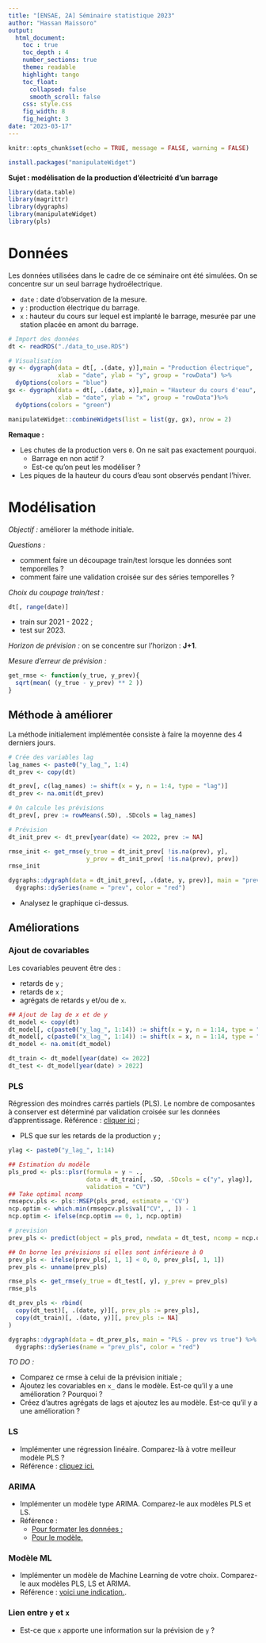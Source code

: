 ---
title: "[ENSAE, 2A] Séminaire statistique 2023"
author: "Hassan Maissoro"
output: 
  html_document:
    toc : true
    toc_depth : 4
    number_sections: true
    theme: readable
    highlight: tango
    toc_float:
      collapsed: false
      smooth_scroll: false
    css: style.css
    fig_width: 8
    fig_height: 3
date: "2023-03-17"
---

```{r setup, include=FALSE}
knitr::opts_chunk$set(echo = TRUE, message = FALSE, warning = FALSE)
```

```{r}
install.packages("manipulateWidget")
```


<p id = "p_"><b> Sujet : modélisation de la production d'électricité d'un barrage </b></p>
```{r}
library(data.table)
library(magrittr)
library(dygraphs)
library(manipulateWidget)
library(pls)
```



# Données

Les données utilisées dans le cadre de ce séminaire ont été simulées.
On se concentre sur un seul barrage hydroélectrique.
 
- `date` : date d'observation de la mesure.
- `y` : production électrique du barrage.
- `x` : hauteur du cours sur lequel est implanté le barrage, mesurée par une station placée en amont du barrage.

```{r fig.width=8, fig.height=5, fig.align='center'}
# Import des données
dt <- readRDS("./data_to_use.RDS")

# Visualisation
gy <- dygraph(data = dt[, .(date, y)],main = "Production électrique",
              xlab = "date", ylab = "y", group = "rowData") %>% 
  dyOptions(colors = "blue")
gx <- dygraph(data = dt[, .(date, x)],main = "Hauteur du cours d'eau",
              xlab = "date", ylab = "x", group = "rowData")%>% 
  dyOptions(colors = "green")

manipulateWidget::combineWidgets(list = list(gy, gx), nrow = 2)
```


**Remaque :**

- Les chutes de la production vers `0`. On ne sait pas exactement pourquoi.
    * Barrage en non actif ?
    * Est-ce qu'on peut les modéliser ?
- Les piques de la hauteur du cours d'eau sont observés pendant l'hiver.

# Modélisation
 
*Objectif :* améliorer la méthode initiale.

*Questions :*

- comment faire un découpage train/test lorsque les données sont temporelles ?
- comment faire une validation croisée sur des séries temporelles ?

*Choix du coupage train/test :*
```{r}
dt[, range(date)]
```

- train sur 2021 - 2022 ;
- test sur 2023.

*Horizon de prévision :* on se concentre sur l'horizon : **J+1**.

*Mesure d'erreur de prévision : *
```{r}
get_rmse <- function(y_true, y_prev){
  sqrt(mean( (y_true - y_prev) ** 2 ))
}
```


## Méthode à améliorer

La méthode initialement implémentée consiste à faire la moyenne des 4 derniers jours.

```{r}
# Crée des variables lag
lag_names <- paste0("y_lag_", 1:4)
dt_prev <- copy(dt)

dt_prev[, c(lag_names) := shift(x = y, n = 1:4, type = "lag")]
dt_prev <- na.omit(dt_prev)

# On calcule les prévisions
dt_prev[, prev := rowMeans(.SD), .SDcols = lag_names]

# Prévision
dt_init_prev <- dt_prev[year(date) <= 2022, prev := NA]
```

```{r}
rmse_init <- get_rmse(y_true = dt_init_prev[ !is.na(prev), y],
                      y_prev = dt_init_prev[ !is.na(prev), prev])
rmse_init
```

```{r fig.width=8, fig.height=3, fig.align='center'}
dygraphs::dygraph(data = dt_init_prev[, .(date, y, prev)], main = "prev vs true") %>% 
  dygraphs::dySeries(name = "prev", color = "red")
```

- Analysez le graphique ci-dessus.

## Améliorations

### Ajout de covariables

Les covariables peuvent être des :
 
- retards de `y` ;
- retards de `x` ;
- agrégats de retards `y` et/ou de `x`.

```{r}
## Ajout de lag de x et de y
dt_model <- copy(dt)
dt_model[, c(paste0("y_lag_", 1:14)) := shift(x = y, n = 1:14, type = "lag")]
dt_model[, c(paste0("x_lag_", 1:14)) := shift(x = x, n = 1:14, type = "lag")]
dt_model <- na.omit(dt_model)
```

```{r}
dt_train <- dt_model[year(date) <= 2022]
dt_test <- dt_model[year(date) > 2022]
```

### PLS 

Régression des moindres carrés partiels (PLS). Le nombre de composantes à conserver est déterminé par validation croisée sur les données d’apprentissage. Référence : [cliquer ici](https://www.math.univ-toulouse.fr/~besse/Wikistat/pdf/st-m-app-sparse-pls.pdf) ;

- PLS que sur les retards de la production `y` ;

```{r}
ylag <- paste0("y_lag_", 1:14)

## Estimation du modèle
pls_prod <- pls::plsr(formula = y ~ .,
                      data = dt_train[, .SD, .SDcols = c("y", ylag)],
                      validation = "CV")
## Take optimal ncomp
rmsepcv.pls <- pls::MSEP(pls_prod, estimate = 'CV')
ncp.optim <- which.min(rmsepcv.pls$val["CV", , ]) - 1
ncp.optim <- ifelse(ncp.optim == 0, 1, ncp.optim)

# prevision
prev_pls <- predict(object = pls_prod, newdata = dt_test, ncomp = ncp.optim)

## On borne les prévisions si elles sont inférieure à 0
prev_pls <- ifelse(prev_pls[, 1, 1] < 0, 0, prev_pls[, 1, 1])
prev_pls <- unname(prev_pls)
```

```{r}
rmse_pls <- get_rmse(y_true = dt_test[, y], y_prev = prev_pls)
rmse_pls
```

```{r fig.width=8, fig.height=3, fig.align='center'}
dt_prev_pls <- rbind(
  copy(dt_test)[, .(date, y)][, prev_pls := prev_pls],
  copy(dt_train)[, .(date, y)][, prev_pls := NA]
)

dygraphs::dygraph(data = dt_prev_pls, main = "PLS - prev vs true") %>% 
  dygraphs::dySeries(name = "prev_pls", color = "red")
```


*TO DO : *
 
- Comparez ce rmse à celui de la prévision initiale ;
- Ajoutez les covariables en `x_` dans le modèle. Est-ce qu'il y a une amélioration ? Pourquoi ?
- Créez d'autres agrégats de lags et ajoutez les au modèle. Est-ce qu'il y a une amélioration ?

### LS
 
- Implémenter une régression linéaire. Comparez-là à votre meilleur modèle PLS ?
- Référence : [cliquez ici.](https://bookdown.org/evraloui/lbira2110/modeles-lineaires.html)

### ARIMA
 
- Implémenter un modèle type ARIMA. Comparez-le aux modèles PLS et LS.
- Référence : 
    * [Pour formater les données ;](https://essicolo.github.io/ecologie-mathematique-R/chapitre-temps.html#m%C3%A9thode-ses)
    * [Pour le modèle.](https://essicolo.github.io/ecologie-mathematique-R/chapitre-temps.html#la-m%C3%A9thode-arima)
    
### Modèle ML
 
- Implémenter un modèle de Machine Learning de votre choix. Comparez-le aux modèles PLS, LS et ARIMA.
- Référence : [voici une indication.](https://topepo.github.io/caret/).

### Lien entre `y` et `x`
 
- Est-ce que `x` apporte une information sur la prévision de `y` ?

 









